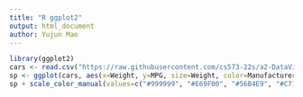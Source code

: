 ```yaml
---
title: "R ggplot2"
output: html_document
author: Yujun Mao
---
```


```r
library(ggplot2)
cars <- read.csv("https://raw.githubusercontent.com/cs573-22s/a2-DataVis-5ways/main/cars-sample.csv")
sp <- ggplot(cars, aes(x=Weight, y=MPG, size=Weight, color=Manufacturer)) + geom_point(alpha = 0.5)
sp + scale_color_manual(values=c("#999999", "#E69F00", "#56B4E9", "#C71585", "#4B0082"))
```

